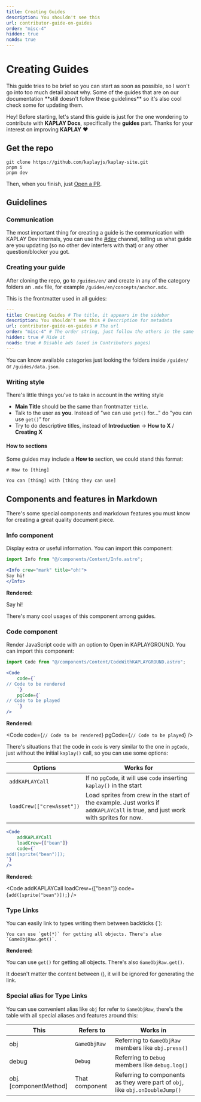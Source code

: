 ```yaml
---
title: Creating Guides
description: You shouldn't see this
url: contributor-guide-on-guides
order: "misc-4"
hidden: true
noAds: true
---
```



# Creating Guides

<Info crew="mark" title="Advice">
This guide tries to be brief so you can start as soon as possible, so I won't go into too much detail about why. Some of the guides that are on our documentation **still doesn't follow these guidelines** so it's also cool check some for updating them.
</Info>

Hey! Before starting, let's stand this guide is just for the one wondering to
contribute with **KAPLAY Docs**, specifically the **guides** part. Thanks for your interest on improving **KAPLAY** ♥

## Get the repo

```
git clone https://github.com/kaplayjs/kaplay-site.git
pnpm i
pnpm dev
```

Then, when you finish, just [Open a PR](https://github.blog/developer-skills/github/beginners-guide-to-github-creating-a-pull-request/).

## Guidelines

### Communication

The most important thing for creating a guide is the communication with KAPLAY
Dev internals, you can use the [#dev](https://discord.com/channels/883781994583056384/883782527809122367) channel,
telling us what guide are you updating (so no other dev interfers with that) or any other question/blocker you got.

### Creating your guide

After cloning the repo, go to  `/guides/en/` and create in any of the category
folders an `.mdx` file, for example `/guides/en/concepts/anchor.mdx`.

This is the frontmatter used in all guides:

```yml
---
title: Creating Guides # The title, it appears in the sidebar
description: You shouldn't see this # Description for metadata
url: contributor-guide-on-guides # The url
order: "misc-4" # The order string, just follow the others in the same category
hidden: true # Hide it
noads: true # Disable ads (used in Contributors pages)
---
```

You can know available categories just looking the folders inside `/guides/` or `/guides/data.json`.

### Writing style

There's little things you've to take in account in the writing style

- **Main Title** should be the same than frontmatter `title`.
- Talk to the user as **you**. Instead of "we can use `get()` for..." do "you can use `get()`" for
- Try to do descriptive titles, instead of **Introduction** -> **How to X** / **Creating X**

#### How to sections

Some guides may include a **How to** section, we could stand this format:

```mdx
# How to [thing]

You can [thing] with [thing they can use]
```

## Components and features in Markdown

There's some special components and markdown features you must know for creating a great
quality document piece.

### Info component

Display extra or useful information. You can import this component:

```jsx
import Info from "@/components/Content/Info.astro";

<Info crew="mark" title="oh!">
Say hi!
</Info>
```

**Rendered:**

<Info crew="mark" title="oh!">
Say hi!
</Info>

There's many cool usages of this component among guides.

### Code component

Render JavaScript code with an option to Open in KAPLAYGROUND. You can import this component:

```jsx
import Code from "@/components/Content/CodeWithKAPLAYGROUND.astro";

<Code
    code={`
// Code to be rendered
    `}
    pgCode={`
// Code to be played
    `}
/>
```

**Rendered:**

<Code
    code={`
// Code to be rendered
    `}
    pgCode={`
// Code to be played
    `}
/>

There's situations that the code in `code` is very similar to the one in
`pgCode`, just without the initial `kaplay()` call, so you can use some options:

| Options                   | Works for                                                                                                                      |
|---------------------------|--------------------------------------------------------------------------------------------------------------------------------|
| `addKAPLAYCall`           | If no `pgCode`, it will use `code` inserting `kaplay()` in the start                                                           |
| `loadCrew(["crewAsset"])` | Load sprites from crew in the start of the example. Just works if `addKAPLAYCall` is true, and just work with sprites for now. |

```jsx
<Code
    addKAPLAYCall
    loadCrew={["bean"]}
    code={`
add([sprite("bean")]);
`}
/>
```

**Rendered:**

<Code
    addKAPLAYCall
    loadCrew={["bean"]}
    code={`
add([sprite("bean")]);
`}
/>


### Type Links

You can easily link to types writing them between backticks (`):

```mdx
You can use `get(*)` for getting all objects. There's also `GameObjRaw.get()`.
```

**Rendered:**

You can use `get()` for getting all objects. There's also `GameObjRaw.get()`.

It doesn't matter the content between (), it will be ignored for generating the link.

### Special alias for Type Links

You can use convenient alias like `obj` for refer to `GameObjRaw`, there's the
table with all special aliases and features around this:

| This                  | Refers to      | Works in                                                                    |
|-----------------------|----------------|-----------------------------------------------------------------------------|
| obj                   | `GameObjRaw`   | Referring to `GameObjRaw` members like `obj.press()`                        |
| debug                 | `Debug`        | Referring to `Debug` members like `debug.log()`                             |
| obj.[componentMethod] | That component | Referring to components as they were part of `obj`, like `obj.onDoubleJump()` |
